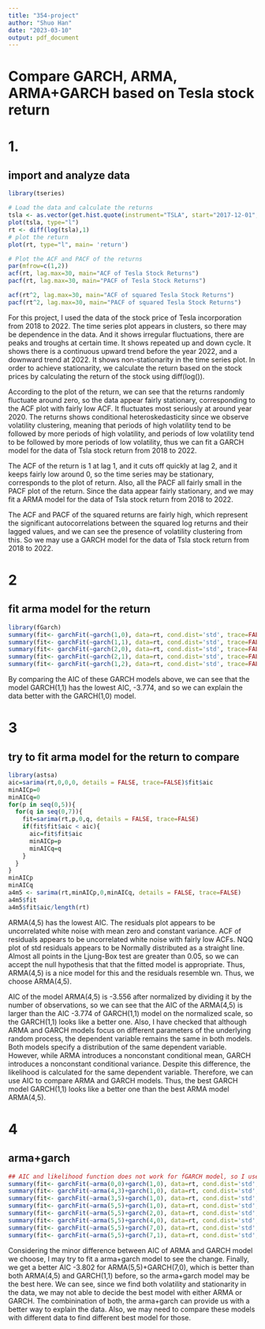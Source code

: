 ```yaml
---
title: "354-project"
author: "Shuo Han"
date: "2023-03-10"
output: pdf_document
---
```


# Compare GARCH, ARMA, ARMA+GARCH based on Tesla stock return

# 1.
## import and analyze data
```r
library(tseries)

# Load the data and calculate the returns
tsla <- as.vector(get.hist.quote(instrument="TSLA", start="2017-12-01", end="2022-12-31",quote="AdjClose", compression="d"))
plot(tsla, type="l")
rt <- diff(log(tsla),1)
# plot the return
plot(rt, type="l", main= 'return')

# Plot the ACF and PACF of the returns
par(mfrow=c(1,2))
acf(rt, lag.max=30, main="ACF of Tesla Stock Returns")
pacf(rt, lag.max=30, main="PACF of Tesla Stock Returns")

acf(rt^2, lag.max=30, main="ACF of squared Tesla Stock Returns")
pacf(rt^2, lag.max=30, main="PACF of squared Tesla Stock Returns")
```
For this project, I used the data of the stock price of Tesla incorporation from 2018 to 2022.
The time series plot appears in clusters, so there may be dependence in the data. And it shows irregular fluctuations, there are peaks and troughs at certain time. It shows repeated up and down cycle. It shows there is a continuous upward trend before the year 2022, and a downward trend at 2022. It shows non-stationarity in the time series plot. In order to achieve stationarity, we calculate the return based on the stock prices by calculating the return of the stock using diff(log()).

According to the plot of the return, we can see that the returns randomly fluctuate around zero, so the data appear fairly stationary, corresponding to the ACF plot with fairly low ACF. It fluctuates most seriously at around year 2020. The returns shows conditional heteroskedasticity since we observe volatility clustering, meaning that periods of high volatility tend to be followed by more periods of high volatility, and periods of low volatility tend to be followed by more periods of low volatility, thus we can fit a GARCH model for the data of Tsla stock return from 2018 to 2022.

The ACF of the return is 1 at lag 1, and it cuts off quickly at lag 2, and it keeps fairly low around 0, so the time series may be stationary, corresponds to the plot of return. Also, all the PACF all fairly small in the PACF plot of the return. Since the data appear fairly stationary, and we may fit a ARMA model for the data of Tsla stock return from 2018 to 2022.

The ACF and PACF of the squared returns are fairly high, which represent the significant autocorrelations between the squared log returns and their lagged values, and we can see the presence of volatility clustering from this. So we may use a GARCH model for the data of Tsla stock return from 2018 to 2022.


# 2
## fit arma model for the return
```r
library(fGarch)
summary(fit<- garchFit(~garch(1,0), data=rt, cond.dist='std', trace=FALSE))
summary(fit<- garchFit(~garch(1,1), data=rt, cond.dist='std', trace=FALSE))
summary(fit<- garchFit(~garch(2,0), data=rt, cond.dist='std', trace=FALSE))
summary(fit<- garchFit(~garch(2,1), data=rt, cond.dist='std', trace=FALSE))
summary(fit<- garchFit(~garch(1,2), data=rt, cond.dist='std', trace=FALSE))
```
By comparing the AIC of these GARCH models above, we can see that the model GARCH(1,1) has the lowest AIC, -3.774, and so we can explain the data better with the GARCH(1,0) model.


# 3
## try to fit arma model for the return to compare
```r
library(astsa)
aic=sarima(rt,0,0,0, details = FALSE, trace=FALSE)$fit$aic
minAICp=0
minAICq=0
for(p in seq(0,5)){
  for(q in seq(0,7)){
    fit=sarima(rt,p,0,q, details = FALSE, trace=FALSE)
    if(fit$fit$aic < aic){
      aic=fit$fit$aic
      minAICp=p
      minAICq=q
    }
  }
}
minAICp
minAICq
a4m5 <- sarima(rt,minAICp,0,minAICq, details = FALSE, trace=FALSE)
a4m5$fit
a4m5$fit$aic/length(rt)
```
ARMA(4,5) has the lowest AIC. The residuals plot appears to be uncorrelated white noise with mean zero and constant variance. ACF of residuals appears to be uncorrelated white noise with fairly low ACFs. NQQ plot of std residuals appears to be Normally distributed as a straight line. Almost all points in the Ljung-Box test are greater than 0.05, so we can accept the null hypothesis that that the fitted model is appropriate. Thus, ARMA(4,5) is a nice model for this and the residuals resemble wn. Thus, we choose ARMA(4,5).

AIC of the model ARMA(4,5) is -3.556 after normalized by dividing it by the number of observations, so we can see that the AIC of the ARMA(4,5) is larger than the AIC -3.774 of GARCH(1,1) model on the normalized scale, so the GARCH(1,1) looks like a better one. Also, I have checked that although ARMA and GARCH models focus on different parameters of the underlying random process, the dependent variable remains the same in both models. Both models specify a distribution of the same dependent variable. However, while ARMA introduces a nonconstant conditional mean, GARCH introduces a nonconstant conditional variance. Despite this difference, the likelihood is calculated for the same dependent variable. Therefore, we can use AIC to compare ARMA and GARCH models. Thus, the best GARCH model GARCH(1,1) looks like a better one than the best ARMA model ARMA(4,5).

# 4
## arma+garch
```r
## AIC and likelihood function does not work for fGARCH model, so I use the tough hand work and assume there is a pattern for the variantion of AIC
summary(fit<- garchFit(~arma(0,0)+garch(1,0), data=rt, cond.dist='std', trace=FALSE))
summary(fit<- garchFit(~arma(4,3)+garch(1,0), data=rt, cond.dist='std', trace=FALSE))
summary(fit<- garchFit(~arma(3,5)+garch(1,0), data=rt, cond.dist='std', trace=FALSE))
summary(fit<- garchFit(~arma(5,5)+garch(1,0), data=rt, cond.dist='std', trace=FALSE)) # check maximize at arma(5,5)+garch(a,b)
summary(fit<- garchFit(~arma(5,5)+garch(2,0), data=rt, cond.dist='std', trace=FALSE))
summary(fit<- garchFit(~arma(5,5)+garch(4,0), data=rt, cond.dist='std', trace=FALSE))
summary(fit<- garchFit(~arma(5,5)+garch(7,0), data=rt, cond.dist='std', trace=FALSE)) 
summary(fit<- garchFit(~arma(5,5)+garch(7,1), data=rt, cond.dist='std', trace=FALSE)) # maximize with arma(5,5)+garch(7,0)
```
Considering the minor difference between AIC of ARMA and GARCH model we choose, I may try to fit a arma+garch model to see the change. Finally, we get a better AIC -3.802 for ARMA(5,5)+GARCH(7,0), which is better than both ARMA(4,5) and GARCH(1,1) before, so the arma+garch model may be the best here. We can see, since we find both volatility and stationarity in the data, we may not able to decide the best model with either ARMA or GARCH. The combinination of both, the arma+garch can provide us with a better way to explain the data. Also, we may need to compare these models with different data to find different best model for those.
